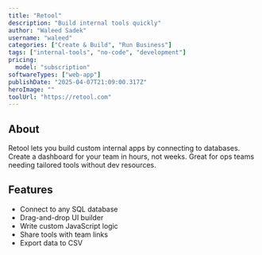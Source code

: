 ---
title: "Retool"
description: "Build internal tools quickly"
author: "Waleed Sadek"
username: "waleed"
categories: ["Create & Build", "Run Business"]
tags: ["internal-tools", "no-code", "development"]
pricing:
  model: "subscription"
softwareTypes: ["web-app"]
publishDate: "2025-04-07T21:09:00.317Z"
heroImage: ""
toolUrl: "https://retool.com"
---
## About
Retool lets you build custom internal apps by connecting to databases. Create a dashboard for your team in hours, not weeks. Great for ops teams needing tailored tools without dev resources.

## Features
- Connect to any SQL database
- Drag-and-drop UI builder
- Write custom JavaScript logic
- Share tools with team links
- Export data to CSV
